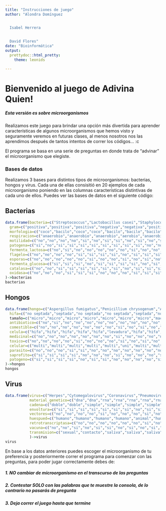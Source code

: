 ```yaml
---
title: "Instrucciones de juego"
author: "Alondra Domínguez


  Isabel Herrera
  
  
  David Flores"
date: "Bioinformática"
output: 
  prettydoc::html_pretty:
    theme: leonids

---
```


# **Bienvenido al juego de Adivina Quien! **
##### **Esta versión es sobre microorganismos**

Realizamos este juego para brindar una opción más divertida para aprender características de algunos microorganismos que hemos visto y seguramente veremos en futuras clases, al menos nosotros nos las aprendimos después de tantos intentos de correr los códigos... :c


El programa se basa en una serie de preguntas en donde trata de "advinar" el microorganismo que elegiste.

### **Bases de datos**

Realizamos 3 bases para distintos tipos de microorganismos: bacterias, hongos y virus. Cada una de ellas consisitió en 20 ejemplos de cada microorganismo poniendo en las columnas características distintivas de cada uno de ellos. Puedes ver las bases de datos en el siguiente código:

## __Bacterias__
```r
data.frame(bacteria=c("Streptococcus","Lactobacillus casei","Staphylococcus aureus","Moraxella catarrhalis","Vibrio cholerae","Bacillus anthracis","Salmonella enterica","Escherichia coli","Clostridium botulinum","Listeria monocytogenes","Bacillus thuringiensis","Vibrio fischeri","Mycobacterium tuberculosis","Azotobacter chroococcum","Clostridium tetani","Bifidobacterium","Neisseria gonorrhoeae","Klebsiella pneunmoniae","Lactobacillus acidophilus","Bacillus subtilis"),
  gram=c("positiva","positiva","positiva","negativa","negativa","positiva","negativa","negativa","positiva","positiva","positiva","negativa","NA","negativa","positiva","positiva","negativa","negativa","positiva","positiva"),
  morfologia=c("coco","bacilo","coco","coco","bacilo","bacilo","bacilo","bacilo","bacilo","bacilo","bacilo","bacilo","bacilo","bacilo","bacilo","bacilo","coco","bacilo","bacilo","bacilo"),
  respiracion=c("anaerobio","anaerobio","anaerobio","aerobio","anaerobio","aerobio","anaerobio","anaerobio","anaerobio","anaerobio","aerobio","anaerobio","aerobio","aerobio","anaerobio","anaerobio","aerobio","anaerobio","anaerobio","aerobio"),
  motilidad=c("no","no","no","no","si","no","si","si","no","si","no","si","no","si","no","no","no","no","no","si"),
  patogena=c("si","no","si","si","si","si","si","si","si","si","no","no","si","no","si","no","si","si","no","no"),
  fermenta_lactosa=c("no","si","no","no","no","no","no","si","no","no","no","no","no","no","no","no","no","si","si","no"),
  flagelo=c("no","no","no","no","si","si","si","si","no","si","si","si","no","si","no","no","no","no","no","si"),
  esporas=c("no","no","no","no","no","si","no","no","si","no","si","no","no","no","si","no","no","no","no","si"),
  fermenta_glucosa=c("si","si","si","no","si","si","si","si","no","si","si","si","no","no","no","si","no","si","si","si"),
  catalasa=c("no","no","si","si","si","si","si","si","no","si","si","si","no","si","no","no","no","si","no","si"),
  oxidasa=c("no","no","no","si","si","si","no","no","no","si","si","si","si","si","no","no","si","no","no","si")
)->bacterias
bacterias
```

## __Hongos__
```r
data.frame(hongo=c("Aspergillus fumigatus","Penicillium chrysogenum","Aspergillus niger","Rhizopus stolonifer","Daviceps purpurea","Cryptococcus neoformans","Microsporum canis", "Lycoperdon pertulatum","Russula emetica","Lactarius indigo","Amanita gemmata","Fusarium solani","Agricus bisporus","Amanita phalloides","Lentinula edodes","Pleurotus ostreatus","Morchella esculenta","Ganoderma lucidum"),
  hifa=c("no septada","septada","no septada","no septada","septada","no septada","septada","septada","septada","septada","septada","septada","septada","septada","septada","septada","septada","septada"),
  tamaño=c("micro","micro","micro","micro","micro","micro","micro","macro","macro","macro","macro","micro","macro","macro","macro","macro","macro","macro"),
  antibiotico=c("no","si","no","no","no","no","no","no","no","no","no","no","no","no","no","no","no","no"),
  comestible=c("no","no","no","no","no","no","no","si","no","si","no","no","si","no","si","si","si","si"),
  celula=c("hifa","hifa","hifa","hifa","hifa","levadura","hifa","hifa","hifa","hifa","hifa","hifa","hifa","hifa","hifa","hifa","hifa","hifa"),
  medicinal=c("no","no","no","no","no","no","no","si","no","no","no","no","no","no","si","no","no","si"),
  toxico=c("no","no","no","no","si","no","no","no","si","no","si","no","no","si","no","no","no","no"),
  celular=c("multi","multi","multi","multi","multi","uni","multi","multi","multi","multi","multi","multi","multi","multi","multi","multi","multi","multi"),
  parasito=c("no","no","no","si","si","no","no","no","no","no","no","no","no","no","no","no","no","no"),
  saprofito=c("si","si","si","si","no","no","no","si","no","no","no","si","si","no","si","si","no","si"),
  patogeno=c("si","si","si","si","no","si","si","no","no","no","no","si","no","no","no","no","no","no")
)->hongos
hongos
```

## __Virus__
```r
data.frame(virus=c("Herpes","Cytomegalovirus","Coronavirus","Pneumovirus","Lyssavirus (rabia)","Influenza","VIH","Rotavirus","Flavivirus","Viruela símica","Ébola","Arenavirus","Mosaico del tabaco","Bacteriófago T4","Hepatitis B","Adenovirus","VPH","Dengue","Polio","Mosaico de la coliflor","Epstein-Barr"),
           material_genetico=c("dna","dna","rna","rna","rna","rna","rna","rna","rna","dna","rna","rna","rna","dna","dna","dna","dna","rna","rna","dna","dna"),
           cadena=c("doble","doble","simple","simple","simple","simple","simple","simple","simple","doble","simple","simple","simple","doble","doble","doble","doble","simple","simple","simple","dna"),
           envoltura=c("si","si","si","si","si","si","si","no","si","si","si","si","no","no","si","no","no","si","no","no","si"),
           vectores=c("no","no","no","no","si","no","no","no","si","no","no","si","si","no","no","no","no","si","no","si","no"),
           huespued=c("humano","humano","humano","humano","animal","humano","humano","animal","humano","animal","humano","humano","planta","bacteria","humano","humano","humano","humano","humano","planta","humano"),
           retrotranscriptasa=c("no","no","no","no","no","no","si","no","no","no","no","no","no","no","no","no","no","no","no","no","no"),
           vacuna=c("no","no","si","no","si","si","no","si","no","si","si","si","no","no","si","no","si","si","si","no","no"),
           transmision=c("sexual","contacto","saliva","saliva","saliva","saliva","sangre","fecal","vector","contacto","sangre","vector","vector","bacteria","sangre","saliva","sexual","vector","fecal","vector","contacto")
           )->virus
virus
```

En base a los datos anteriores puedes escoger el microorganismo de tu preferencia y posteriormente correr el programa para comenzar con las preguntas, para poder jugar correctamente debes de:

##### __1. NO cambiar de microorganismo en el transcurso de las preguntas__

##### __2. Contestar SOLO con las palabras que te muestre la consola, de lo contrario no pasarás de pregunta__

##### __3. Deja correr el juego hasta que termine__


